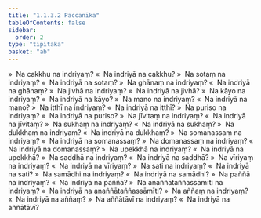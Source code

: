 ```yaml
---
title: "1.1.3.2 Paccanīka"
tableOfContents: false
sidebar:
  order: 2
type: "tipitaka"
basket: "ab"
---
```



<DynamicBreadcrumb />

<Division number="49">

<Paragraph number="345">
»  Na cakkhu na indriyaṃ?
</Paragraph>

<Paragraph number="346">
«  Na indriyā na cakkhu?
</Paragraph>

<Paragraph number="347">
»  Na sotaṃ na indriyaṃ?
</Paragraph>

<Paragraph number="348">
«  Na indriyā na sotaṃ?
</Paragraph>

<Paragraph number="349">
»  Na ghānaṃ na indriyaṃ?
</Paragraph>

<Paragraph number="350">
«  Na indriyā na ghānaṃ?
</Paragraph>

<Paragraph number="351">
»  Na jivhā na indriyaṃ?
</Paragraph>

<Paragraph number="352">
«  Na indriyā na jivhā?
</Paragraph>

<Paragraph number="353">
»  Na kāyo na indriyaṃ?
</Paragraph>

<Paragraph number="354">
«  Na indriyā na kāyo?
</Paragraph>

<Paragraph number="355">
»  Na mano na indriyaṃ?
</Paragraph>

<Paragraph number="356">
«  Na indriyā na mano?
</Paragraph>

<Paragraph number="357">
»  Na itthī na indriyaṃ?
</Paragraph>

<Paragraph number="358">
«  Na indriyā na itthī?
</Paragraph>

<Paragraph number="359">
»  Na puriso na indriyaṃ?
</Paragraph>

<Paragraph number="360">
«  Na indriyā na puriso?
</Paragraph>

<Paragraph number="361">
»  Na jīvitaṃ na indriyaṃ?
</Paragraph>

<Paragraph number="362">
«  Na indriyā na jīvitaṃ?
</Paragraph>

<Paragraph number="363">
»  Na sukhaṃ na indriyaṃ?
</Paragraph>

<Paragraph number="364">
«  Na indriyā na sukhaṃ?
</Paragraph>

<Paragraph number="365">
»  Na dukkhaṃ na indriyaṃ?
</Paragraph>

<Paragraph number="366">
«  Na indriyā na dukkhaṃ?
</Paragraph>

<Paragraph number="367">
»  Na somanassaṃ na indriyaṃ?
</Paragraph>

<Paragraph number="368">
«  Na indriyā na somanassaṃ?
</Paragraph>

<Paragraph number="369">
»  Na domanassaṃ na indriyaṃ?
</Paragraph>

<Paragraph number="370">
«  Na indriyā na domanassaṃ?
</Paragraph>

<Paragraph number="371">
»  Na upekkhā na indriyaṃ?
</Paragraph>

<Paragraph number="372">
«  Na indriyā na upekkhā?
</Paragraph>

<Paragraph number="373">
»  Na saddhā na indriyaṃ?
</Paragraph>

<Paragraph number="374">
«  Na indriyā na saddhā?
</Paragraph>

<Paragraph number="375">
»  Na vīriyaṃ na indriyaṃ?
</Paragraph>

<Paragraph number="376">
«  Na indriyā na vīriyaṃ?
</Paragraph>

<Paragraph number="377">
»  Na sati na indriyaṃ?
</Paragraph>

<Paragraph number="378">
«  Na indriyā na sati?
</Paragraph>

<Paragraph number="379">
»  Na samādhi na indriyaṃ?
</Paragraph>

<Paragraph number="380">
«  Na indriyā na samādhi?
</Paragraph>

<Paragraph number="381">
»  Na paññā na indriyaṃ?
</Paragraph>

<Paragraph number="382">
«  Na indriyā na paññā?
</Paragraph>

<Paragraph number="383">
»  Na anaññātaññassāmīti na indriyaṃ?
</Paragraph>

<Paragraph number="384">
«  Na indriyā na anaññātaññassāmīti?
</Paragraph>

<Paragraph number="385">
»  Na aññaṃ na indriyaṃ?
</Paragraph>

<Paragraph number="386">
«  Na indriyā na aññaṃ?
</Paragraph>

<Paragraph number="387">
»  Na aññātāvī na indriyaṃ?
</Paragraph>

<Paragraph number="388">
«  Na indriyā na aññātāvī?
</Paragraph>
</Division>